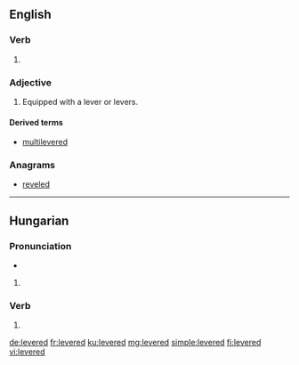 ==English==

===Verb===
{{head|en|verb form}}

# {{en-past of|lever}}

===Adjective===
{{en-adj|-}}

# Equipped with a lever or levers.

====Derived terms====
* [[multilevered]]

===Anagrams===
* [[reveled#English|reveled]]

----

==Hungarian==

===Pronunciation===
* {{hu-IPA}}
# {{hyphenation|levered|lang=hu}}

===Verb===
{{head|hu|verb form}}

# {{hu-conjugation of|lever|2|s|indic|pres|def}}

[[de:levered]]
[[fr:levered]]
[[ku:levered]]
[[mg:levered]]
[[simple:levered]]
[[fi:levered]]
[[vi:levered]]